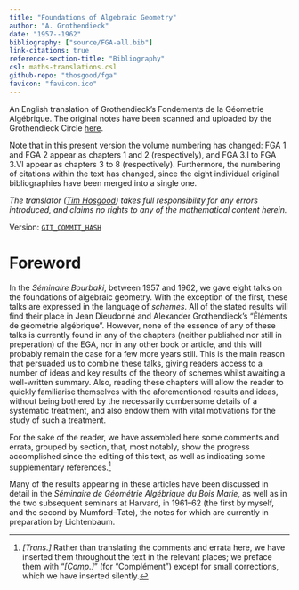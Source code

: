 ```yaml
--- 
title: "Foundations of Algebraic Geometry"
author: "A. Grothendieck"
date: "1957--1962"
bibliography: ["source/FGA-all.bib"]
link-citations: true
reference-section-title: "Bibliography"
csl: maths-translations.csl
github-repo: "thosgood/fga"
favicon: "favicon.ico"
---
```


::: {.abstract #translators-note title="Translator's note" latex=""}
An English translation of Grothendieck's Fondements de la Géometrie Algébrique.
The original notes have been scanned and uploaded by the Grothendieck Circle [here](https://webusers.imj-prg.fr/~leila.schneps/grothendieckcircle/FGA.pdf).

Note that in this present version the volume numbering has changed: FGA 1 and FGA 2 appear as chapters 1 and 2 (respectively), and FGA 3.I to FGA 3.VI appear as chapters 3 to 8 (respectively).
Furthermore, the numbering of citations within the text has changed, since the eight individual original bibliographies have been merged into a single one.

*The translator ([Tim Hosgood](https://thosgood.com)) takes full responsibility for any errors introduced, and claims no rights to any of the mathematical content herein.*

Version: [`GIT_COMMIT_HASH`](https://github.com/thosgood/fga/commit/GIT_COMMIT_HASH)
:::

# Foreword {-}

\oldpage{C-01}

In the _Séminaire Bourbaki_, between 1957 and 1962, we gave eight talks on the foundations of algebraic geometry.
With the exception of the first, these talks are expressed in the language of _schemes_.
All of the stated results will find their place in Jean Dieudonné and Alexander Grothendieck's "Éléments de géométrie algébrique".
However, none of the essence of any of these talks is currently found in any of the chapters (neither published nor still in preperation) of the EGA, nor in any other book or article, and this will probably remain the case for a few more years still.
This is the main reason that persuaded us to combine these talks, giving readers access to a number of ideas and key results of the theory of schemes whilst awaiting a well-written summary.
Also, reading these chapters will allow the reader to quickly familiarise themselves with the aforementioned results and ideas, without being bothered by the necessarily cumbersome details of a systematic treatment, and also endow them with vital motivations for the study of such a treatment.

For the sake of the reader, we have assembled here some comments and errata, grouped by section, that, most notably, show the progress accomplished since the editing of this text, as well as indicating some supplementary references.^[_[Trans.]_ Rather than translating the comments and errata here, we have inserted them throughout the text in the relevant places; we preface them with "_[Comp.]_" (for "Complément") except for small corrections, which we have inserted silently.]

Many of the results appearing in these articles have been discussed in detail in the _Séminaire de Géométrie Algébrique du Bois Marie_, as well as in the two subsequent seminars at Harvard, in 1961--62 (the first by myself, and the second by Mumford--Tate), the notes for which are currently in preparation by Lichtenbaum.

